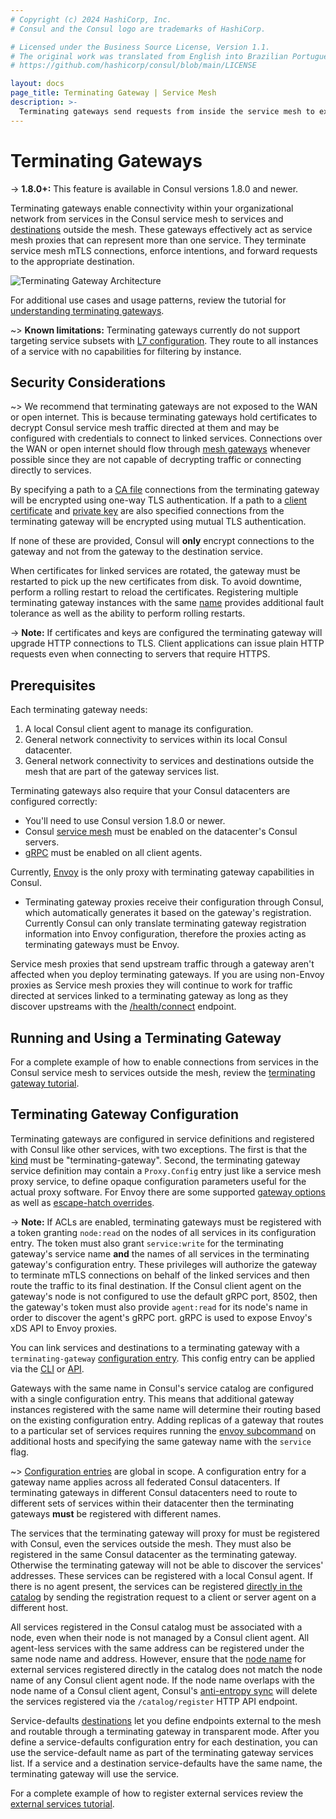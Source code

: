 ```yaml
---
# Copyright (c) 2024 HashiCorp, Inc.
# Consul and the Consul logo are trademarks of HashiCorp.

# Licensed under the Business Source License, Version 1.1.
# The original work was translated from English into Brazilian Portuguese.
# https://github.com/hashicorp/consul/blob/main/LICENSE

layout: docs
page_title: Terminating Gateway | Service Mesh
description: >-
  Terminating gateways send requests from inside the service mesh to external network locations and services outside the mesh. Learn about requirements and terminating gateway interactions with Consul's service catalog.
---
```


# Terminating Gateways

-> **1.8.0+:** This feature is available in Consul versions 1.8.0 and newer.

Terminating gateways enable connectivity within your organizational network from services in the Consul service mesh to
services and [destinations](/consul/docs/reference/config-entry/service-defaults#terminating-gateway-destination) outside the mesh. These gateways effectively act as service mesh proxies that can
represent more than one service. They terminate service mesh mTLS connections, enforce intentions,
and forward requests to the appropriate destination.

![Terminating Gateway Architecture](/img/terminating-gateways.png)

For additional use cases and usage patterns, review the tutorial for
[understanding terminating gateways](/consul/tutorials/developer-mesh/service-mesh-terminating-gateways?utm_source=docs).

~> **Known limitations:** Terminating gateways currently do not support targeting service subsets with
[L7 configuration](/consul/docs/manage-traffic). They route to all instances of a service with no capabilities
for filtering by instance.

## Security Considerations

~> We recommend that terminating gateways are not exposed to the WAN or open internet. This is because terminating gateways
hold certificates to decrypt Consul service mesh traffic directed at them and may be configured with credentials to connect
to linked services. Connections over the WAN or open internet should flow through [mesh gateways](/consul/docs/east-west/mesh-gateway)
whenever possible since they are not capable of decrypting traffic or connecting directly to services.

By specifying a path to a [CA file](/consul/docs/reference/config-entry/terminating-gateway#cafile) connections
from the terminating gateway will be encrypted using one-way TLS authentication. If a path to a
[client certificate](/consul/docs/reference/config-entry/terminating-gateway#certfile)
and [private key](/consul/docs/reference/config-entry/terminating-gateway#keyfile) are also specified connections
from the terminating gateway will be encrypted using mutual TLS authentication.

If none of these are provided, Consul will **only** encrypt connections to the gateway and not
from the gateway to the destination service.

When certificates for linked services are rotated, the gateway must be restarted to pick up the new certificates from disk.
To avoid downtime, perform a rolling restart to reload the certificates. Registering multiple terminating gateway instances
with the same [name](/consul/commands/connect/envoy#service) provides additional fault tolerance
as well as the ability to perform rolling restarts.

-> **Note:** If certificates and keys are configured the terminating gateway will upgrade HTTP connections to TLS.
Client applications can issue plain HTTP requests even when connecting to servers that require HTTPS.

## Prerequisites

Each terminating gateway needs:

1. A local Consul client agent to manage its configuration.
2. General network connectivity to services within its local Consul datacenter.
3. General network connectivity to services and destinations outside the mesh that are part of the gateway services list.

Terminating gateways also require that your Consul datacenters are configured correctly:

- You'll need to use Consul version 1.8.0 or newer.
- Consul [service mesh](//consul/docs/reference/agent/configuration-file/service-mesh#connect) must be enabled on the datacenter's Consul servers.
- [gRPC](/consul/docs/reference/agent/configuration-file/general#grpc_port) must be enabled on all client agents.

Currently, [Envoy](https://www.envoyproxy.io/) is the only proxy with terminating gateway capabilities in Consul.

- Terminating gateway proxies receive their configuration through Consul, which
  automatically generates it based on the gateway's registration. Currently Consul
  can only translate terminating gateway registration information into Envoy
  configuration, therefore the proxies acting as terminating gateways must be Envoy.

Service mesh proxies that send upstream traffic through a gateway aren't
affected when you deploy terminating gateways. If you are using non-Envoy proxies as
Service mesh proxies they will continue to work for traffic directed at services linked to
a terminating gateway as long as they discover upstreams with the
[/health/connect](/consul/api-docs/health#list-nodes-for-connect-capable-service) endpoint.

## Running and Using a Terminating Gateway

For a complete example of how to enable connections from services in the Consul service mesh to
services outside the mesh, review the [terminating gateway tutorial](/consul/tutorials/developer-mesh/terminating-gateways-connect-external-services).

## Terminating Gateway Configuration

Terminating gateways are configured in service definitions and registered with Consul like other services, with two exceptions.
The first is that the [kind](/consul/api-docs/agent/service#kind) must be "terminating-gateway". Second,
the terminating gateway service definition may contain a `Proxy.Config` entry just like a
service mesh proxy service, to define opaque configuration parameters useful for the actual proxy software.
For Envoy there are some supported [gateway options](/consul/docs/connect/proxies/envoy#gateway-options) as well as
[escape-hatch overrides](/consul/docs/connect/proxies/envoy#escape-hatch-overrides).

-> **Note:** If ACLs are enabled, terminating gateways must be registered with a token granting `node:read` on the nodes
of all services in its configuration entry. The token must also grant `service:write` for the terminating gateway's service name **and**
the names of all services in the terminating gateway's configuration entry. These privileges will authorize the gateway
to terminate mTLS connections on behalf of the linked services and then route the traffic to its final destination.
If the Consul client agent on the gateway's node is not configured to use the default gRPC port, 8502, then the gateway's token
must also provide `agent:read` for its node's name in order to discover the agent's gRPC port. gRPC is used to expose Envoy's xDS API to Envoy proxies.

You can link services and destinations to a terminating gateway with a `terminating-gateway`
[configuration entry](/consul/docs/reference/config-entry/terminating-gateway). This config entry can be applied via the
[CLI](/consul/commands/config/write) or [API](/consul/api-docs/config#apply-configuration).

Gateways with the same name in Consul's service catalog are configured with a single configuration entry.
This means that additional gateway instances registered with the same name will determine their routing based on the existing configuration entry.
Adding replicas of a gateway that routes to a particular set of services requires running the
[envoy subcommand](/consul/commands/connect/envoy#terminating-gateways) on additional hosts and specifying
the same gateway name with the `service` flag.

~> [Configuration entries](/consul/docs/fundamentals/config-entry) are global in scope. A configuration entry for a gateway name applies
across all federated Consul datacenters. If terminating gateways in different Consul datacenters need to route to different
sets of services within their datacenter then the terminating gateways **must** be registered with different names.

The services that the terminating gateway will proxy for must be registered with Consul, even the services outside the mesh. They must also be registered
in the same Consul datacenter as the terminating gateway. Otherwise the terminating gateway will not be able to
discover the services' addresses. These services can be registered with a local Consul agent.
If there is no agent present, the services can be registered [directly in the catalog](/consul/api-docs/catalog#register-entity)
by sending the registration request to a client or server agent on a different host.

All services registered in the Consul catalog must be associated with a node, even when their node is
not managed by a Consul client agent. All agent-less services with the same address can be registered under the same node name and address.
However, ensure that the [node name](/consul/api-docs/catalog#node) for external services registered directly in the catalog
does not match the node name of any Consul client agent node. If the node name overlaps with the node name of a Consul client agent,
Consul's [anti-entropy sync](/consul/docs/concept/consistency) will delete the services registered via the `/catalog/register` HTTP API endpoint.

Service-defaults [destinations](/consul/docs/reference/config-entry/service-defaults#destination) let you
define endpoints external to the mesh and routable through a terminating gateway in transparent mode.
After you define a service-defaults configuration entry for each destination, you can use the service-default name as part of the terminating gateway services list.
If a service and a destination service-defaults have the same name, the terminating gateway will use the service.

For a complete example of how to register external services review the
[external services tutorial](/consul/tutorials/developer-discovery/service-registration-external-services).
